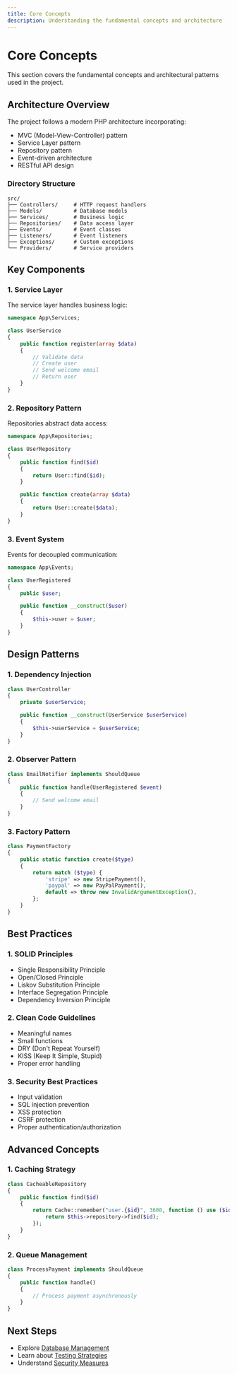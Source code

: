 ```yaml
---
title: Core Concepts
description: Understanding the fundamental concepts and architecture
---
```


# Core Concepts

This section covers the fundamental concepts and architectural patterns used in the project.

## Architecture Overview

The project follows a modern PHP architecture incorporating:

- MVC (Model-View-Controller) pattern
- Service Layer pattern
- Repository pattern
- Event-driven architecture
- RESTful API design

### Directory Structure

```
src/
├── Controllers/     # HTTP request handlers
├── Models/          # Database models
├── Services/        # Business logic
├── Repositories/    # Data access layer
├── Events/          # Event classes
├── Listeners/       # Event listeners
├── Exceptions/      # Custom exceptions
└── Providers/       # Service providers
```

## Key Components

### 1. Service Layer

The service layer handles business logic:

```php
namespace App\Services;

class UserService
{
    public function register(array $data)
    {
        // Validate data
        // Create user
        // Send welcome email
        // Return user
    }
}
```

### 2. Repository Pattern

Repositories abstract data access:

```php
namespace App\Repositories;

class UserRepository
{
    public function find($id)
    {
        return User::find($id);
    }

    public function create(array $data)
    {
        return User::create($data);
    }
}
```

### 3. Event System

Events for decoupled communication:

```php
namespace App\Events;

class UserRegistered
{
    public $user;

    public function __construct($user)
    {
        $this->user = $user;
    }
}
```

## Design Patterns

### 1. Dependency Injection

```php
class UserController
{
    private $userService;

    public function __construct(UserService $userService)
    {
        $this->userService = $userService;
    }
}
```

### 2. Observer Pattern

```php
class EmailNotifier implements ShouldQueue
{
    public function handle(UserRegistered $event)
    {
        // Send welcome email
    }
}
```

### 3. Factory Pattern

```php
class PaymentFactory
{
    public static function create($type)
    {
        return match ($type) {
            'stripe' => new StripePayment(),
            'paypal' => new PayPalPayment(),
            default => throw new InvalidArgumentException(),
        };
    }
}
```

## Best Practices

### 1. SOLID Principles

- Single Responsibility Principle
- Open/Closed Principle
- Liskov Substitution Principle
- Interface Segregation Principle
- Dependency Inversion Principle

### 2. Clean Code Guidelines

- Meaningful names
- Small functions
- DRY (Don't Repeat Yourself)
- KISS (Keep It Simple, Stupid)
- Proper error handling

### 3. Security Best Practices

- Input validation
- SQL injection prevention
- XSS protection
- CSRF protection
- Proper authentication/authorization

## Advanced Concepts

### 1. Caching Strategy

```php
class CacheableRepository
{
    public function find($id)
    {
        return Cache::remember("user.{$id}", 3600, function () use ($id) {
            return $this->repository->find($id);
        });
    }
}
```

### 2. Queue Management

```php
class ProcessPayment implements ShouldQueue
{
    public function handle()
    {
        // Process payment asynchronously
    }
}
```

## Next Steps

- Explore [Database Management](/core-concepts/database)
- Learn about [Testing Strategies](/core-concepts/testing)
- Understand [Security Measures](/core-concepts/security)
